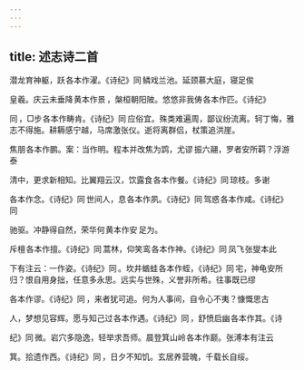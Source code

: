 ```yaml
---
---
---
```

title: 述志诗二首
---



潜龙育神躯，跃 各本作濯。《诗纪》同 鳞戏兰池。延颈慕大庭，寝足俟

皇羲。庆云未垂降 黄本作景 ，槃桓朝阳陂。悠悠非我俦 各本作匹。《诗纪》

同 ，□步 各本作畴肯。《诗纪》同 应俗宜。殊类难遍周，鄙议纷流离。轲丁悔，雅志不得施。耕耨感宁越，马席激张仪。逝将离群侣，杖策追洪崖。

焦朋 各本作鹏。案：当作明。程本并改焦为鹍，尤谬 振六翮，罗者安所羁？浮游泰

清中，更求新相知。比翼翔云汉，饮露食 各本作餐。《诗纪》同 琼枝。多谢 

各本作念。《诗纪》同 世间人，息 各本作夙。《诗纪》同 驾惑 各本作咸。《诗纪》同 

驰驱。冲静得自然，荣华何 黄本作安 足为。

斥檀 各本作擅。《诗纪》同 蒿林，仰笑鸾 各本作神。《诗纪》同 凤飞 张燮本此

下有注云：一作姿。《诗纪》同 。坎井蝤蛙 各本作蛭，《诗纪》同 宅，神龟安所归？恨自用身拙，任意多永思。远实与世殊，义誉非所希。往事既已缪 

各本作谬。《诗纪》同 ，来者犹可追。何为人事间，自令心不夷？慷慨思古

人，梦想见容辉。愿与知己过 各本作遇。《诗纪》同 ，舒愤启幽 各本作其。《诗

纪》同 微。岩穴多隐逸，轻举求吾师。晨登箕山岭 各本作巅。张溥本有注云

箕。拾遗作西。《诗纪》同 ，日夕不知饥。玄居养营魄，千载长自绥。